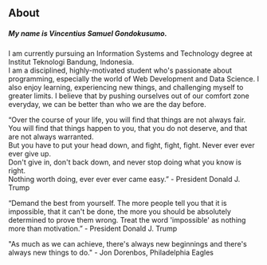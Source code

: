 ## About

##### My name is Vincentius Samuel Gondokusumo.

I am currently pursuing an Information Systems and Technology degree at Institut Teknologi Bandung, Indonesia.  
I am a disciplined, highly-motivated student who's passionate about programming, especially the world of Web Development and Data Science. I also enjoy learning,
experiencing new things, and challenging myself to greater limits. I believe that by pushing ourselves out of our comfort zone everyday,
we can be better than who we are the day before.

“Over the course of your life, you will find that things are not always fair. You will find that things happen to you, 
that you do not deserve, and that are not always warranted.  
But you have to put your head down, and fight, fight, fight. Never ever ever ever give up.   
Don't give in, don't back down, and never stop doing what you know is right.  
Nothing worth doing, ever ever ever came easy.” - President Donald J. Trump 

“Demand the best from yourself. The more people tell you that it is impossible, that it can't be done,
the more you should be absolutely determined to prove them wrong. Treat the word 'impossible' as nothing more than motivation.” - President Donald J. Trump

"As much as we can achieve, there's always new beginnings and there's always new things to do." - Jon Dorenbos, Philadelphia Eagles 
